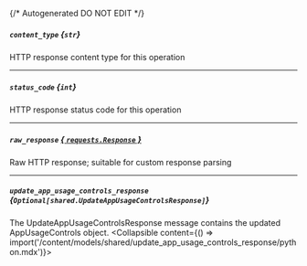 {/* Autogenerated DO NOT EDIT  */}

##### `content_type` *{`str`}*
HTTP response content type for this operation

---
##### `status_code` *{`int`}*
HTTP response status code for this operation

---
##### `raw_response` [*{ `requests.Response` }*](https://requests.readthedocs.io/en/latest/api/#requests.Response)
Raw HTTP response; suitable for custom response parsing

---
##### `update_app_usage_controls_response` *{`Optional[shared.UpdateAppUsageControlsResponse]`}*
The UpdateAppUsageControlsResponse message contains the updated AppUsageControls object.
<Collapsible content={() => import('/content/models/shared/update_app_usage_controls_response/python.mdx')}>
</Collapsible>

